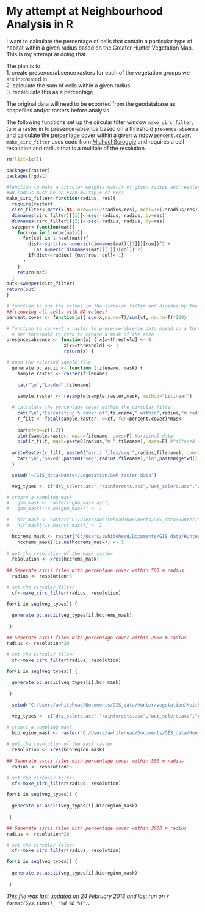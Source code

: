My attempt at Neighbourhood Analysis in R
========================================================

I want to calculate the percentage of cells that contain a particular type of habitat within a given radius based on the Greater Hunter Vegetation Map.  This is my attempt at doing that.

The plan is to:  
1. create presence/absence rasters for each of the vegetation groups we are interested in  
2. calculate the sum of cells within a given radius  
3. recalculate this as a percentage  

The original data will need to be exported from the geodatabase as shapefiles and/or rasters before analysis.  

The following functions set up the circular filter window `make_circ_filter`, turn a raster in to presence-absence based on a threshold `presence.absence` and calculate the percentage cover within a given window `percent.cover`.  `make_circ_filter` uses code from [Michael Scroggie](http://scrogster.wordpress.com/2012/10/05/applying-a-circular-moving-window-filter-to-raster-data-in-r/) and requires a cell resolution and radius that is a multiple of the resolution. 


```r
rm(list=ls())

packages(raster)
packages(rgdal)

#function to make a circular weights matrix of given radius and resolution
#NB radius must be an even multiple of res!
make_circ_filter<-function(radius, res){
  require(raster)
  circ_filter<-matrix(NA, nrow=1+(2*radius/res), ncol=1+(2*radius/res))
  dimnames(circ_filter)[[1]]<-seq(-radius, radius, by=res)
  dimnames(circ_filter)[[2]]<-seq(-radius, radius, by=res)
  sweeper<-function(mat){
    for(row in 1:nrow(mat)){
      for(col in 1:ncol(mat)){
        dist<-sqrt((as.numeric(dimnames(mat)[[1]])[row])^2 +
          (as.numeric(dimnames(mat)[[1]])[col])^2)
        if(dist<=radius) {mat[row, col]<-1}
      }
    }
    return(mat)
  }
out<-sweeper(circ_filter)
return(out)
}

# function to sum the values in the circular filter and divides by the number of cells 
##(removing all cells with NA values)
percent.cover <- function(x){ sum(x,na.rm=T)/sum(cf, na.rm=T)*100}

# function to convert a raster to presence-absence data based on a threshold
  # set threshold to zero to create a mask of the area
presence.absence <- function(x) { x[x<threshold] <- 0
                     x[x>=threshold] <- 1
                     return(x) }

```

```r

# open the selected sample file
  generate.pc.ascii <- function (filename, mask) {
    sample.raster <- raster(filename)
    
    cat("\n","Loaded",filename)
    
    sample.raster <- resample(sample.raster,mask, method="bilinear")

  # calculate the percentage cover within the circular filter
    cat("\n","Calculating % cover of",filename," within",radius,"m radius")
    r_filt <- focal(sample.raster, w=cf, fun=percent.cover)*mask
  
    par(mfrow=c(1,2))
    plot(sample.raster, main=filename, axes=F) #original data
    plot(r_filt, main=paste0(radius,"m ",filename), axes=F) #filtered data
  
  writeRaster(r_filt, paste0("ascii files/veg.",radius,filename), overwrite=TRUE)
    cat("\n","Saved",paste0("veg",radius,filename),"in",paste0(getwd(),"/ascii files"),"\n","\n")
  }
```

```r
  setwd("~/GIS_data/Hunter/vegetation/GHM raster data")

  veg_types <- c("dry_sclero.asc","rainforests.asc","wet_sclero.asc","woodlands.asc","woody.asc")

# create a sampling mask
#   ghm_mask <- raster("ghm_mask.asc")
#   ghm_mask[!is.na(ghm_mask)] <- 1

#   hcr_mask <- raster("C:/Users/awhitehead/Documents/GIS_data/Hunter/environment/environment clipped by cma/hcr_mask")
#   hcr_mask[!is.na(hcr_mask)] <- 1

  hccrems_mask <- raster("C:/Users/awhitehead/Documents/GIS_data/Hunter/Plans/HCCREMS_AreaOfInterest/hccrems_mask.asc")
    hccrems_mask[!is.na(hccrems_mask)] <- 1
        
# get the resolution of the mask raster
  resolution <- xres(hccrems_mask)
  
## Generate ascii files with percentage cover within 500 m radius
  radius <- resolution*5

# set the circular filter
  cf<-make_circ_filter(radius, resolution)

for(i in seq(veg_types)) {
    
  generate.pc.ascii(veg_types[i],hccrems_mask)
  
 }

## Generate ascii files with percentage cover within 2000 m radius
radius <- resolution*20

# set the circular filter
  cf<-make_circ_filter(radius, resolution)

for(i in seq(veg_types)) {
    
  generate.pc.ascii(veg_types[i],hcr_mask)
  
 }

```

```r
  setwd("C:/Users/awhitehead/Documents/GIS_data/Hunter/vegetation/Keith vegetation raster data")

  veg_types <- c("dry_sclero.asc","rainforests.asc","wet_sclero.asc","cleared.asc", "woody.asc")

# create a sampling mask
  bioregion_mask <- raster("C:/Users/awhitehead/Documents/GIS_data/Hunter/Plans/Bioregions/ibra_mask.asc")
        
# get the resolution of the mask raster
  resolution <- xres(bioregion_mask)
  
## Generate ascii files with percentage cover within 500 m radius
  radius <- resolution*5

# set the circular filter
  cf<-make_circ_filter(radius, resolution)

for(i in seq(veg_types)) {
    
  generate.pc.ascii(veg_types[i],bioregion_mask)
  
 }

## Generate ascii files with percentage cover within 2000 m radius
radius <- resolution*20

# set the circular filter
  cf<-make_circ_filter(radius, resolution)

for(i in seq(veg_types)) {
    
  generate.pc.ascii(veg_types[i],bioregion_mask)
  
 }

```

*This file was last updated on 24 February 2013 and last run on `r format(Sys.time(), "%d %B %Y")`.*